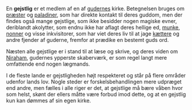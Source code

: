 {{title:Gejstlig}}
{{author:Laura Holmegaard}}
{{timestamp:2010-09-17T07:08:10Z}}
{{copyright:Gejstlig}}
En '''gejstlig''' er et medlem af en af [[guderne|gudernes]] kirke. Betegnelsen bruges om [[præst|præster]] og [[paladin|paladiner]], som har direkte kontakt til deres guddom, men der findes også mange gejstlige, som ikke besidder nogen magiske evner, deriblandt akolytter, som endnu ikke har aflagt deres hellige ed, [[munk|munke]], [[nonne|nonner]] og visse inkvisitorer, som har viet deres liv til at jage [[kætter|kættere]] og andre fjender af guderne, fremfor at prædike en bestemt guds ord.

Næsten alle gejstlige er i stand til at læse og skrive, og deres viden om [[Niraham]], gudernes ypperste skaberværk, er som regel langt mere omfattende end nogen lægmands.

I de fleste lande er gejstligheden højt respekteret og står på flere områder udenfor lands lov. Nogle steder er forskelsbehandlingen mere udpræget end andre, men fælles i alle riger er det, at gejstlige må bære våben hvor som helst, skønt der ellers måtte være forbud imod dette, og at en gejstlig kun kan dømmes af sin egen kirke.